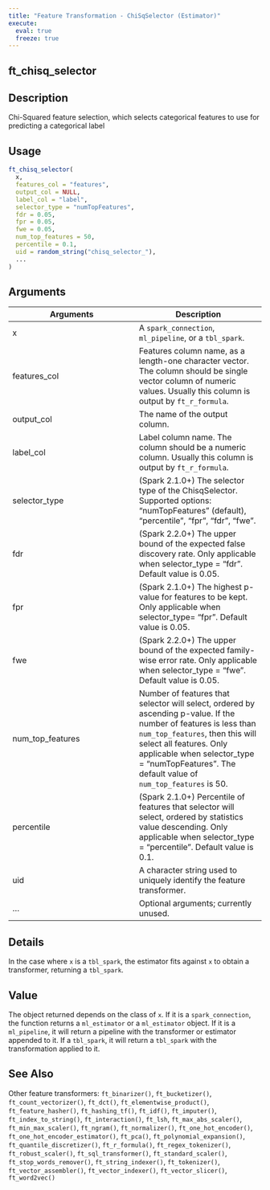 ```yaml
---
title: "Feature Transformation - ChiSqSelector (Estimator)"
execute:
  eval: true
  freeze: true
---
```


## ft_chisq_selector

## Description
Chi-Squared feature selection, which selects categorical features to use for predicting a categorical label


## Usage
```r
ft_chisq_selector(
  x,
  features_col = "features",
  output_col = NULL,
  label_col = "label",
  selector_type = "numTopFeatures",
  fdr = 0.05,
  fpr = 0.05,
  fwe = 0.05,
  num_top_features = 50,
  percentile = 0.1,
  uid = random_string("chisq_selector_"),
  ...
)
```

## Arguments
|Arguments|Description|
|---|---|
| x | A `spark_connection`, `ml_pipeline`, or a `tbl_spark`. |
| features_col | Features column name, as a length-one character vector. The column should be single vector column of numeric values. Usually this column is output by `ft_r_formula`. |
| output_col | The name of the output column. |
| label_col | Label column name. The column should be a numeric column. Usually this column is output by `ft_r_formula`. |
| selector_type | (Spark 2.1.0+) The selector type of the ChisqSelector. Supported options: "numTopFeatures" (default), "percentile", "fpr", "fdr", "fwe". |
| fdr | (Spark 2.2.0+) The upper bound of the expected false discovery rate. Only applicable when selector_type = "fdr". Default value is 0.05. |
| fpr | (Spark 2.1.0+) The highest p-value for features to be kept. Only applicable when selector_type= "fpr". Default value is 0.05. |
| fwe | (Spark 2.2.0+) The upper bound of the expected family-wise error rate. Only applicable when selector_type = "fwe". Default value is 0.05. |
| num_top_features | Number of features that selector will select, ordered by ascending p-value. If the number of features is less than `num_top_features`, then this will select all features. Only applicable when selector_type = "numTopFeatures". The default value of `num_top_features` is 50. |
| percentile | (Spark 2.1.0+) Percentile of features that selector will select, ordered by statistics value descending. Only applicable when selector_type = "percentile". Default value is 0.1. |
| uid | A character string used to uniquely identify the feature transformer. |
| ... | Optional arguments; currently unused. |

## Details
In the case where `x` is a `tbl_spark`, the estimator fits against `x` to obtain a transformer, returning a `tbl_spark`.

## Value
The object returned depends on the class of `x`. If it is a `spark_connection`, the function returns a `ml_estimator` or a `ml_estimator` object. If it is a `ml_pipeline`, it will return a pipeline with the transformer or estimator appended to it. If a `tbl_spark`, it will return a `tbl_spark` with the transformation applied to it.





## See Also
Other feature transformers: `ft_binarizer()`, `ft_bucketizer()`, `ft_count_vectorizer()`, `ft_dct()`, `ft_elementwise_product()`, `ft_feature_hasher()`, `ft_hashing_tf()`, `ft_idf()`, `ft_imputer()`, `ft_index_to_string()`, `ft_interaction()`, `ft_lsh`, `ft_max_abs_scaler()`, `ft_min_max_scaler()`, `ft_ngram()`, `ft_normalizer()`, `ft_one_hot_encoder()`, `ft_one_hot_encoder_estimator()`, `ft_pca()`, `ft_polynomial_expansion()`, `ft_quantile_discretizer()`, `ft_r_formula()`, `ft_regex_tokenizer()`, `ft_robust_scaler()`, `ft_sql_transformer()`, `ft_standard_scaler()`, `ft_stop_words_remover()`, `ft_string_indexer()`, `ft_tokenizer()`, `ft_vector_assembler()`, `ft_vector_indexer()`, `ft_vector_slicer()`, `ft_word2vec()`

